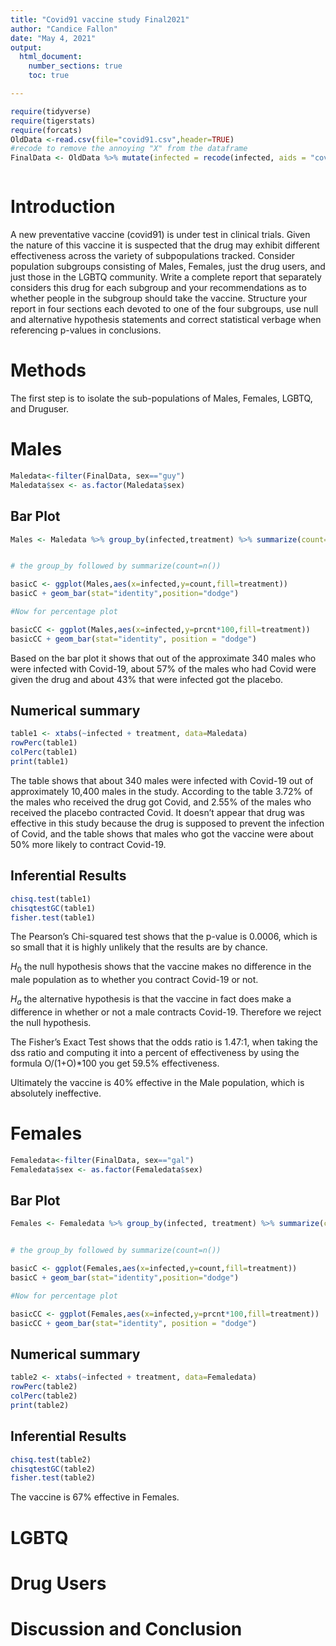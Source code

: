 ```yaml
---
title: "Covid91 vaccine study Final2021"
author: "Candice Fallon"
date: "May 4, 2021"
output: 
  html_document:
    number_sections: true
    toc: true

---
```


```r
require(tidyverse)
require(tigerstats)
require(forcats)
OldData <-read.csv(file="covid91.csv",header=TRUE)
#recode to remove the annoying "X" from the dataframe
FinalData <- OldData %>% mutate(infected = recode(infected, aids = "covid", none = "OK" )) %>% select(-one_of("X"))
```
```r

```


# Introduction

A new  preventative vaccine (covid91) is under test in clinical trials. Given the nature of this vaccine it is suspected that the drug may exhibit different effectiveness across the variety of subpopulations tracked. Consider population subgroups consisting of Males, Females, just the drug users, and just those in the LGBTQ community. Write a complete report that separately considers this drug for each subgroup and your recommendations as to whether people in the subgroup should take the vaccine. Structure your report in four sections each devoted to one of the four subgroups, use null and alternative hypothesis statements and correct statistical verbage when referencing p-values in conclusions.

# Methods

The first step is to isolate the sub-populations of Males, Females, LGBTQ, and Druguser.

# Males

```r
Maledata<-filter(FinalData, sex=="guy")
Maledata$sex <- as.factor(Maledata$sex)
```

## Bar Plot

```r
Males <- Maledata %>% group_by(infected,treatment) %>% summarize(count=n()) %>% mutate(prcnt=count/sum(count))


# the group_by followed by summarize(count=n())

basicC <- ggplot(Males,aes(x=infected,y=count,fill=treatment))
basicC + geom_bar(stat="identity",position="dodge")

#Now for percentage plot

basicCC <- ggplot(Males,aes(x=infected,y=prcnt*100,fill=treatment)) 
basicCC + geom_bar(stat="identity", position = "dodge")
```

Based on the bar plot it shows that out of the approximate 340 males who were infected with Covid-19, about 57% of the males who had Covid were given the drug and about 43% that were infected got the placebo.

## Numerical summary

```r
table1 <- xtabs(~infected + treatment, data=Maledata)
rowPerc(table1)
colPerc(table1)
print(table1)
```

The table shows that about 340 males were infected with Covid-19 out of approximately 10,400 males in the study. According to the table 3.72% of the males who received the drug got Covid, and 2.55% of the males who received the placebo contracted Covid. It doesn't appear that drug was effective in this study because the drug is supposed to prevent the infection of Covid, and the table shows that males who got the vaccine were about 50% more likely to contract Covid-19.


## Inferential Results

```r
chisq.test(table1)
chisqtestGC(table1)
fisher.test(table1)
```

The Pearson's Chi-squared test shows that the p-value is 0.0006, which is so small that it is highly unlikely that the results are by chance. 

$H_0$ the null hypothesis shows that the vaccine makes no difference in the male population as to whether you contract Covid-19 or not.

$H_a$ the alternative hypothesis is that the vaccine in fact does make a difference in whether or not a male contracts Covid-19. Therefore we reject the null hypothesis.

The Fisher's Exact Test shows that the odds ratio is 1.47:1, when taking the dss ratio and computing it into a percent of effectiveness by using the formula O/(1+O)*100 you get 59.5% effectiveness.

Ultimately the vaccine is 40% effective in the Male population, which is absolutely ineffective.

# Females

```r
Femaledata<-filter(FinalData, sex=="gal")
Femaledata$sex <- as.factor(Femaledata$sex)
```

## Bar Plot

```r
Females <- Femaledata %>% group_by(infected, treatment) %>% summarize(count=n()) %>% mutate(prcnt=count/sum(count))


# the group_by followed by summarize(count=n())

basicC <- ggplot(Females,aes(x=infected,y=count,fill=treatment))
basicC + geom_bar(stat="identity",position="dodge")

#Now for percentage plot

basicCC <- ggplot(Females,aes(x=infected,y=prcnt*100,fill=treatment)) 
basicCC + geom_bar(stat="identity", position = "dodge")
```



## Numerical summary

```r
table2 <- xtabs(~infected + treatment, data=Femaledata)
rowPerc(table2)
colPerc(table2)
print(table2)
```




## Inferential Results

```r
chisq.test(table2)
chisqtestGC(table2)
fisher.test(table2)
```

The vaccine is 67% effective in Females.



# LGBTQ

# Drug Users

# Discussion and Conclusion